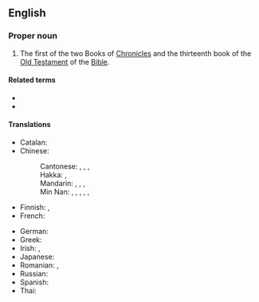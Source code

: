 {{book of the Bible|Books of Chronicles}}
==English==

===Proper noun===
{{en-proper noun}}

# {{lb|en|biblical}} The first of the two Books of [[Chronicles]] and the thirteenth book of the [[Old Testament]] of the [[Bible]].
#: {{syn|en|1 Chr|q1=abbreviation|1 Chron.|q2=abbreviation}}

====Related terms====
* {{l|en|Chronicles}}
* {{l|en|2 Chronicles}}

====Translations====
{{trans-top|book of the Bible}}
* Catalan: {{t|ca|1 Cròniques}}
* Chinese:
*: Cantonese: {{t|yue|歷代志上|sc=Hani}}, {{t|yue|历代志上|tr=lik6 doi6 zi3 soeng6|sc=Hani}}, {{t|yue|編年紀上|sc=Hani}}, {{t|yue|编年纪上|tr=pin1 nin4 gei2 soeng6|sc=Hani}} {{qualifier|Catholic}}
*: Hakka: {{t|hak|歷代志上|sc=Hani}}, {{t|hak|历代志上|tr=Li̍t-thoi-chṳ Song|sc=Hani}}
*: Mandarin: {{t+|cmn|歷代志上|sc=Hani}}, {{t+|cmn|历代志上|tr=Lìdàizhì Shàng|sc=Hani}}, {{t|cmn|編年紀上|sc=Hani}}, {{t|cmn|编年纪上|tr=Biānniánjì Shàng|sc=Hani}} {{qualifier|Catholic}}
*: Min Nan: {{t|nan|歷代志上|sc=Hani}}, {{t|nan|历代志上|tr=Le̍k-tāi-chì Siōng|sc=Hani}}, {{t|nan|歷代志錄上卷|sc=Hani}}, {{t|nan|历代志录上卷|tr=Le̍k-tāi Chì-lio̍k Siōng-koán|sc=Hani}}, {{t|nan|編年紀上|sc=Hani}}, {{t|nan|编年纪上|tr=Phian-liân-kí Siōng|sc=Hani}} {{qualifier|Catholic}}
* Finnish: {{t|fi|Ensimmäinen aikakirja}}, {{t|fi|1. Aik.}}
* French: {{t|fr|1 Chroniques|f-p}}
{{trans-mid}}
* German: {{t|de|1 Chronik}}
* Greek: {{t+|el|Α' Παραλειπομένων}}
* Irish: {{t|ga|Céad Leabhar na gCroinicí|m}}, {{t|ga|1 Croinicí|f-p}}
* Japanese: {{t|ja|歴代志上|tr=rekidaishi jō|sc=Jpan}}
* Romanian: {{t|ro|1 Cronici}}, {{t|ro|Cartea întâi Paralipomena|f}}
* Russian: {{t|ru|Пе́рвая книга Паралипомено́н|f}}
* Spanish: {{t|es|1 Crónicas|f-p}}
* Thai: {{t|th|๑ พงศาวดาร}}
{{trans-bottom}}